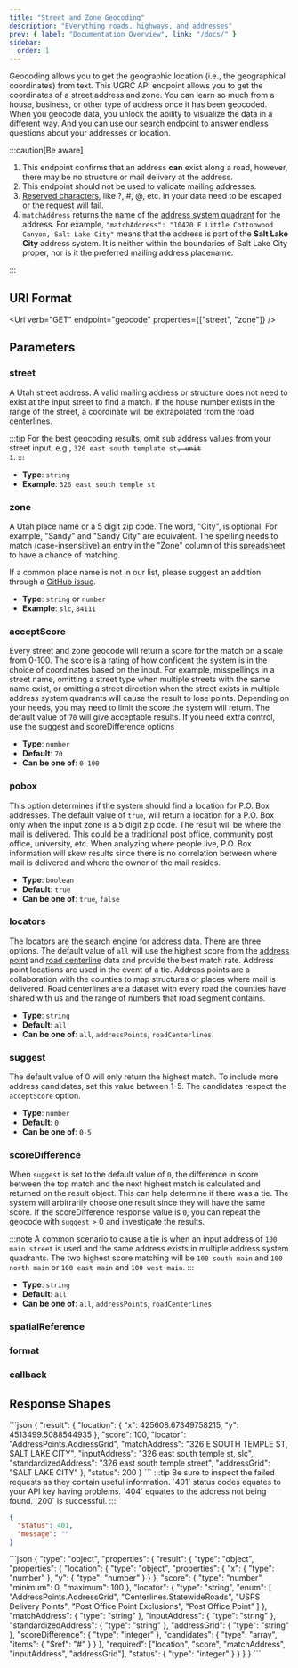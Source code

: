 ```yaml
---
title: "Street and Zone Geocoding"
description: "Everything roads, highways, and addresses"
prev: { label: "Documentation Overview", link: "/docs/" }
sidebar:
  order: 1
---
```



Geocoding allows you to get the geographic location (i.e., the geographical coordinates) from text. This UGRC API endpoint allows you to get the coordinates of a street address and zone. You can learn so much from a house, business, or other type of address once it has been geocoded. When you geocode data, you unlock the ability to visualize the data in a different way. And you can use our search endpoint to answer endless questions about your addresses or location.

:::caution[Be aware]

1. This endpoint confirms that an address **can** exist along a road, however, there may be no structure or mail delivery at the address.
1. This endpoint should not be used to validate mailing addresses.
1. [Reserved characters](https://www.rfc-editor.org/rfc/rfc3986#section-2.1), like ?, #, @, etc. in your data need to be escaped or the request will fail.
1. `matchAddress` returns the name of the [address system quadrant](https://gis.utah.gov/products/sgid/location/address-system-quadrants/) for the address. For example, `"matchAddress": "10420 E Little Cottonwood Canyon, Salt Lake City"` means that the address is part of the **Salt Lake City** address system. It is neither within the boundaries of Salt Lake City proper, nor is it the preferred mailing address placename.

:::

## URI Format

<Uri verb="GET" endpoint="geocode" properties={["street", "zone"]} />

## Parameters

<Card title="Required Path parameters" icon="approve-check">

### street

A Utah street address. A valid mailing address or structure does not need to exist at the input street to find a match. If the house number exists in the range of the street, a coordinate will be extrapolated from the road centerlines.

:::tip
For the best geocoding results, omit sub address values from your street input, e.g., <code>326 east south template st<del>, unit 1</del></code>.
:::

- **Type**: `string`
- **Example**: `326 east south temple st`

### zone

A Utah place name or a 5 digit zip code. The word, "City", is optional. For example, "Sandy" and "Sandy City" are equivalent. The spelling needs to match (case-insensitive) an entry in the "Zone" column of this [spreadsheet](https://docs.google.com/spreadsheets/d/1Dc77HLVn9YXgY1JkcqqaMh1Tm0cemwXxFfyHb7dP0Cs/edit#gid=0) to have a chance of matching. 

If a common place name is not in our list, please suggest an addition through a [GitHub issue](https://github.com/agrc/api.mapserv.utah.gov/issues/new).

- **Type**: `string` or `number`
- **Example**: `slc`, `84111`

</Card>
<Card title="Optional Query parameters" icon="setting">

### acceptScore

Every street and zone geocode will return a score for the match on a scale from 0-100. The score is a rating of how confident the system is in the choice of coordinates based on the input. For example, misspellings in a street name, omitting a street type when multiple streets with the same name exist, or omitting a street direction when the street exists in multiple address system quadrants will cause the result to lose points. Depending on your needs, you may need to limit the score the system will return. The default value of `70` will give acceptable results. If you need extra control, use the suggest and scoreDifference options

- **Type**: `number`
- **Default**: `70`
- **Can be one of**: `0-100`

### pobox

This option determines if the system should find a location for P.O. Box addresses. The default value of `true`, will return a location for a P.O. Box only when the input zone is a 5 digit zip code. The result will be where the mail is delivered. This could be a traditional post office, community post office, university, etc. When analyzing where people live, P.O. Box information will skew results since there is no correlation between where mail is delivered and where the owner of the mail resides.

- **Type**: `boolean`
- **Default**: `true`
- **Can be one of**: `true`, `false`

### locators

The locators are the search engine for address data. There are three options. The default value of `all` will use the highest score from the [address point](https://gis.utah.gov/products/sgid/location/address-points/) and [road centerline](https://gis.utah.gov/products/sgid/transportation/road-centerlines/) data and provide the best match rate. Address point locations are used in the event of a tie. Address points are a collaboration with the counties to map structures or places where mail is delivered. Road centerlines are a dataset with every road the counties have shared with us and the range of numbers that road segment contains.

- **Type**: `string`
- **Default**: `all`
- **Can be one of**: `all`, `addressPoints`, `roadCenterlines`

### suggest

The default value of 0 will only return the highest match. To include more address candidates, set this value between 1-5. The candidates respect the `acceptScore` option.

- **Type**: `number`
- **Default**: `0`
- **Can be one of**: `0-5`

### scoreDifference

When `suggest` is set to the default value of `0`, the difference in score between the top match and the next highest match is calculated and returned on the result object. This can help determine if there was a tie. The system will arbitrarily choose one result since they will have the same score. If the scoreDifference response value is `0`, you can repeat the geocode with `suggest` > 0 and investigate the results.

:::note
A common scenario to cause a tie is when an input address of `100 main street` is used and the same address exists in multiple address system quadrants. The two highest score matching will be `100 south main` and `100 north main` or `100 east main` and `100 west main`.
:::

- **Type**: `string`
- **Default**: `all`
- **Can be one of**: `all`, `addressPoints`, `roadCenterlines`

### spatialReference

<SpatialReference />

### format

<OutputFormat />

### callback

<Callback />

</Card>

## Response Shapes

<Tabs>
	<TabItem label="Successful Example">
  ```json
{
    "result": {
      "location": {
        "x": 425608.67349758215,
        "y": 4513499.5088544935
      },
      "score": 100,
      "locator": "AddressPoints.AddressGrid",
      "matchAddress": "326 E SOUTH TEMPLE ST, SALT LAKE CITY",
      "inputAddress": "326 east south temple st, slc",
      "standardizedAddress": "326 east south temple street",
      "addressGrid": "SALT LAKE CITY"
    },
    "status": 200
}
```
</TabItem>
	<TabItem label="Error Example">
  :::tip
  Be sure to inspect the failed requests as they contain useful information. `401` status codes equates to your API key having problems. `404` equates to the address not being found. `200` is successful.
  :::

```json
{
  "status": 401,
  "message": ""
}
```

  </TabItem>
  <TabItem label="JSON Schema">
```json
{
  "type": "object",
  "properties": {
    "result": {
      "type": "object",
      "properties": {
        "location": {
          "type": "object",
          "properties": {
            "x": {
              "type": "number"
            },
            "y": {
              "type": "number"
            }
          }
        },
        "score": {
          "type": "number",
          "minimum": 0,
          "maximum": 100
        },
        "locator": {
          "type": "string",
          "enum": [
            "AddressPoints.AddressGrid",
            "Centerlines.StatewideRoads",
            "USPS Delivery Points",
            "Post Office Point Exclusions",
            "Post Office Point"
          ]
        },
        "matchAddress": {
          "type": "string"
        },
        "inputAddress": {
          "type": "string"
        },
        "standardizedAddress": {
          "type": "string"
        },
        "addressGrid": {
          "type": "string"
        },
        "scoreDifference": {
          "type": "integer"
        },
        "candidates": {
          "type": "array",
          "items": { "$ref": "#" }
        }
      },
      "required": ["location", "score", "matchAddress", "inputAddress", "addressGrid"],
      "status": {
        "type": "integer"
      }
    }
  }
}
```
  </TabItem>
</Tabs>
